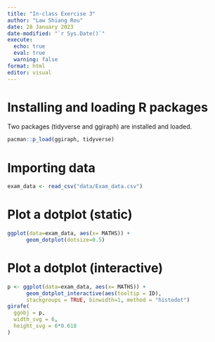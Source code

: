 ```yaml
---
title: "In-class Exercise 3"
author: "Law Shiang Rou"
date: 28 January 2023
date-modified: "`r Sys.Date()`"
execute: 
  echo: true
  eval: true
  warning: false
format: html
editor: visual
---
```


# Installing and loading R packages
Two packages (tidyverse and ggiraph) are installed and loaded. 
```r
pacman::p_load(ggiraph, tidyverse)
```

# Importing data
```r
exam_data <- read_csv("data/Exam_data.csv")
```

# Plot a dotplot (static)
```r
ggplot(data=exam_data, aes(x= MATHS)) + 
      geom_dotplot(dotsize=0.5)
```
# Plot a dotplot (interactive)
```r
p <- ggplot(data=exam_data, aes(x= MATHS)) + 
      geom_dotplot_interactive(aes(tooltip = ID),
      stackgroups = TRUE, binwidth=1, method = "histodot")
girafe(
  ggobj = p,
  width_svg = 6,
  height_svg = 6*0.618
)
```